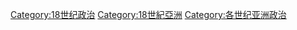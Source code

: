 [[Category:18世纪政治|Category:18世纪政治]]
[[Category:18世紀亞洲|Category:18世紀亞洲]]
[[Category:各世纪亚洲政治|Category:各世纪亚洲政治]]